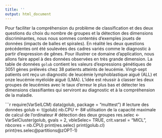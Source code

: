 ```yaml
---
title: ''
output: html_document
---
```


Pour faciliter la compréhension du problème de classification et des deux questions du choix du nombre de groupes et la détection des dimensions discriminantes, nous nous sommes contentés d'exemples jouets de données (impacts de balles et spirales). En réalité les deux questions précédentes ont été soulevées des cadres variés comme le diagnostic à partir d'expression de gênes.  Pour illustrer ce domaine d'application, nous allons faire appel à des données observées en très grande dimension.  La table de données `golub` contient les valeurs d'expressions génétiques de 3051 gènes prélevés chez 38 patients atteints de leucémie. Vingt-sept patients ont reçu un diagnostic de leucémie lymphoblastique aiguë (ALL) et onze leucémie myéloïde aiguë (LMA). L'idée est réussir à classer les deux groupes de leucémies avec le taux d'erreur le plus bas et détecter les dimensions classifiantes qui serviront au diagnostic et à la compréhension de la maladie. 

```r
require(VarSelLCM)
data(golub, package = "multtest") # lecture des données
golub <- t(golub)
nb.CPU <- 8# utilisation de la capacité maximale de calcul de l'ordinateur
# détection des deux groupes 
res.selec <- VarSelCluster(golub,
                           gvals = 2,
                           vbleSelec= TRUE,
                           crit.varsel = "MICL",
                           nbcores = nb.CPU)
print(res.selec)
print(golub.cl)
print(res.selec@partitions@zOPT-1)